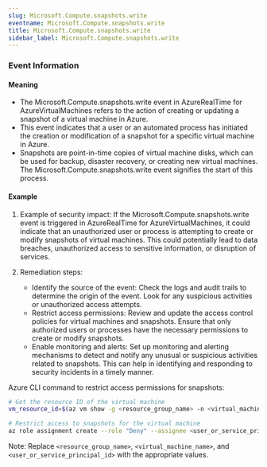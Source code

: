 ```yaml
--- 
slug: Microsoft.Compute.snapshots.write
eventname: Microsoft.Compute.snapshots.write
title: Microsoft.Compute.snapshots.write
sidebar_label: Microsoft.Compute.snapshots.write
---
```

                       
### Event Information

#### Meaning

- The Microsoft.Compute.snapshots.write event in AzureRealTime for AzureVirtualMachines refers to the action of creating or updating a snapshot of a virtual machine in Azure.
- This event indicates that a user or an automated process has initiated the creation or modification of a snapshot for a specific virtual machine in Azure.
- Snapshots are point-in-time copies of virtual machine disks, which can be used for backup, disaster recovery, or creating new virtual machines. The Microsoft.Compute.snapshots.write event signifies the start of this process.

#### Example

1. Example of security impact: If the Microsoft.Compute.snapshots.write event is triggered in AzureRealTime for AzureVirtualMachines, it could indicate that an unauthorized user or process is attempting to create or modify snapshots of virtual machines. This could potentially lead to data breaches, unauthorized access to sensitive information, or disruption of services.

2. Remediation steps:
   - Identify the source of the event: Check the logs and audit trails to determine the origin of the event. Look for any suspicious activities or unauthorized access attempts.
   - Restrict access permissions: Review and update the access control policies for virtual machines and snapshots. Ensure that only authorized users or processes have the necessary permissions to create or modify snapshots.
   - Enable monitoring and alerts: Set up monitoring and alerting mechanisms to detect and notify any unusual or suspicious activities related to snapshots. This can help in identifying and responding to security incidents in a timely manner.

Azure CLI command to restrict access permissions for snapshots:
```bash
# Get the resource ID of the virtual machine
vm_resource_id=$(az vm show -g <resource_group_name> -n <virtual_machine_name> --query 'id' -o tsv)

# Restrict access to snapshots for the virtual machine
az role assignment create --role "Deny" --assignee <user_or_service_principal_id> --scope $vm_resource_id --resource-type "Microsoft.Compute/snapshots"
```

Note: Replace `<resource_group_name>`, `<virtual_machine_name>`, and `<user_or_service_principal_id>` with the appropriate values.




 